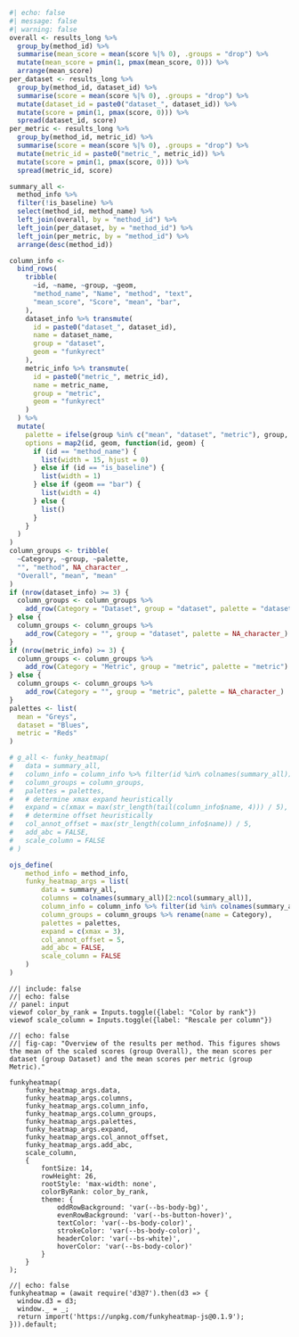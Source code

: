 
```r
#| echo: false
#| message: false
#| warning: false
overall <- results_long %>%
  group_by(method_id) %>%
  summarise(mean_score = mean(score %|% 0), .groups = "drop") %>%
  mutate(mean_score = pmin(1, pmax(mean_score, 0))) %>%
  arrange(mean_score)
per_dataset <- results_long %>%
  group_by(method_id, dataset_id) %>%
  summarise(score = mean(score %|% 0), .groups = "drop") %>%
  mutate(dataset_id = paste0("dataset_", dataset_id)) %>%
  mutate(score = pmin(1, pmax(score, 0))) %>%
  spread(dataset_id, score)
per_metric <- results_long %>%
  group_by(method_id, metric_id) %>%
  summarise(score = mean(score %|% 0), .groups = "drop") %>%
  mutate(metric_id = paste0("metric_", metric_id)) %>%
  mutate(score = pmin(1, pmax(score, 0))) %>%
  spread(metric_id, score)

summary_all <-
  method_info %>%
  filter(!is_baseline) %>%
  select(method_id, method_name) %>%
  left_join(overall, by = "method_id") %>%
  left_join(per_dataset, by = "method_id") %>%
  left_join(per_metric, by = "method_id") %>%
  arrange(desc(method_id))

column_info <-
  bind_rows(
    tribble(
      ~id, ~name, ~group, ~geom,
      "method_name", "Name", "method", "text",
      "mean_score", "Score", "mean", "bar",
    ),
    dataset_info %>% transmute(
      id = paste0("dataset_", dataset_id),
      name = dataset_name,
      group = "dataset",
      geom = "funkyrect"
    ),
    metric_info %>% transmute(
      id = paste0("metric_", metric_id),
      name = metric_name,
      group = "metric",
      geom = "funkyrect"
    )
  ) %>%
  mutate(
    palette = ifelse(group %in% c("mean", "dataset", "metric"), group, NA_character_),
    options = map2(id, geom, function(id, geom) {
      if (id == "method_name") {
        list(width = 15, hjust = 0)
      } else if (id == "is_baseline") {
        list(width = 1)
      } else if (geom == "bar") {
        list(width = 4)
      } else {
        list()
      }
    }
  )
)
column_groups <- tribble(
  ~Category, ~group, ~palette,
  "", "method", NA_character_,
  "Overall", "mean", "mean"
)
if (nrow(dataset_info) >= 3) {
  column_groups <- column_groups %>%
    add_row(Category = "Dataset", group = "dataset", palette = "dataset")
} else {
  column_groups <- column_groups %>%
    add_row(Category = "", group = "dataset", palette = NA_character_)
}
if (nrow(metric_info) >= 3) {
  column_groups <- column_groups %>%
    add_row(Category = "Metric", group = "metric", palette = "metric")
} else {
  column_groups <- column_groups %>%
    add_row(Category = "", group = "metric", palette = NA_character_)
}
palettes <- list(
  mean = "Greys",
  dataset = "Blues",
  metric = "Reds"
)

# g_all <- funky_heatmap(
#   data = summary_all,
#   column_info = column_info %>% filter(id %in% colnames(summary_all)),
#   column_groups = column_groups,
#   palettes = palettes,
#   # determine xmax expand heuristically
#   expand = c(xmax = max(str_length(tail(column_info$name, 4))) / 5),
#   # determine offset heuristically
#   col_annot_offset = max(str_length(column_info$name)) / 5,
#   add_abc = FALSE,
#   scale_column = FALSE
# )

ojs_define(
    method_info = method_info,
    funky_heatmap_args = list(
        data = summary_all,
        columns = colnames(summary_all)[2:ncol(summary_all)],
        column_info = column_info %>% filter(id %in% colnames(summary_all)),
        column_groups = column_groups %>% rename(name = Category),
        palettes = palettes,
        expand = c(xmax = 3),
        col_annot_offset = 5,
        add_abc = FALSE,
        scale_column = FALSE
    )
)
```

```ojs
//| include: false
//| echo: false
// panel: input
viewof color_by_rank = Inputs.toggle({label: "Color by rank"})
viewof scale_column = Inputs.toggle({label: "Rescale per column"})
```

```ojs
//| echo: false
//| fig-cap: "Overview of the results per method. This figures shows the mean of the scaled scores (group Overall), the mean scores per dataset (group Dataset) and the mean scores per metric (group Metric)."

funkyheatmap(
    funky_heatmap_args.data,
    funky_heatmap_args.columns,
    funky_heatmap_args.column_info,
    funky_heatmap_args.column_groups,
    funky_heatmap_args.palettes,
    funky_heatmap_args.expand,
    funky_heatmap_args.col_annot_offset,
    funky_heatmap_args.add_abc,
    scale_column,
    {
        fontSize: 14,
        rowHeight: 26,
        rootStyle: 'max-width: none',
        colorByRank: color_by_rank,
        theme: {
            oddRowBackground: 'var(--bs-body-bg)',
            evenRowBackground: 'var(--bs-button-hover)',
            textColor: 'var(--bs-body-color)',
            strokeColor: 'var(--bs-body-color)',
            headerColor: 'var(--bs-white)',
            hoverColor: 'var(--bs-body-color)'
        }
    }
);
```

```ojs
//| echo: false
funkyheatmap = (await require('d3@7').then(d3 => {
  window.d3 = d3;
  window._ = _;
  return import('https://unpkg.com/funkyheatmap-js@0.1.9');
})).default;
```
